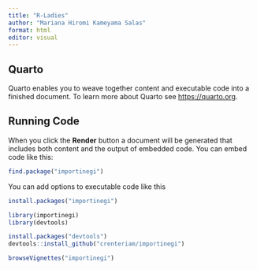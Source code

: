 ```yaml
---
title: "R-Ladies"
author: "Mariana Hiromi Kameyama Salas"
format: html
editor: visual
---
```


## Quarto

Quarto enables you to weave together content and executable code into a finished document. To learn more about Quarto see <https://quarto.org>.

## Running Code

When you click the **Render** button a document will be generated that includes both content and the output of embedded code. You can embed code like this:

```r
find.package("importinegi")
```

You can add options to executable code like this

```r
install.packages("importinegi")
```

```r
library(importinegi)
library(devtools)
```

```r
install.packages("devtools")
devtools::install_github("crenteriam/importinegi")
```

```r
browseVignettes("importinegi")
```
